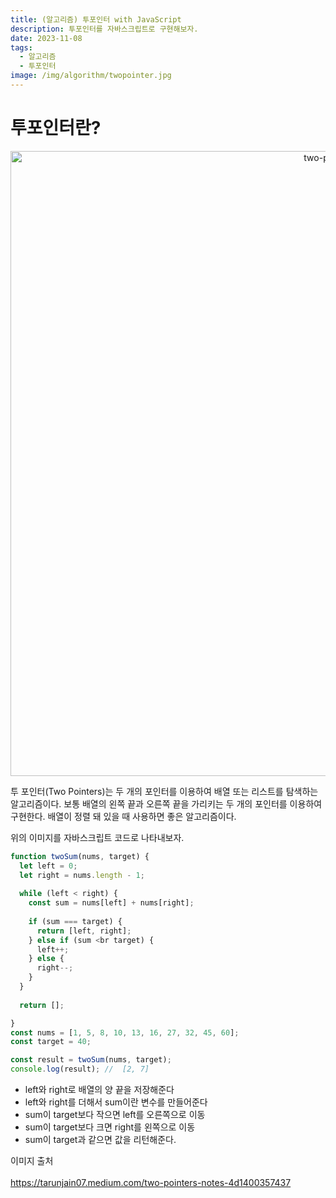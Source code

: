 ```yaml
---
title: (알고리즘) 투포인터 with JavaScript
description: 투포인터를 자바스크립트로 구현해보자.
date: 2023-11-08
tags:
  - 알고리즘
  - 투포인터
image: /img/algorithm/twopointer.jpg
---
```


# 투포인터란?
<p align="center">
  <img src="/img/algorithm/twopointer.jpg" alt="two-pointer" width="1000" />
</p>
투 포인터(Two Pointers)는 두 개의 포인터를 이용하여 배열 또는 리스트를 탐색하는 알고리즘이다.
보통 배열의 왼쪽 끝과 오른쪽 끝을 가리키는 두 개의 포인터를 이용하여 구현한다. 배열이 정렬 돼 있을 때 사용하면 좋은 알고리즘이다.

위의 이미지를 자바스크립트 코드로 나타내보자.
```js
function twoSum(nums, target) {
  let left = 0;
  let right = nums.length - 1;
  
  while (left < right) {
    const sum = nums[left] + nums[right];
    
    if (sum === target) {
      return [left, right];
    } else if (sum <br target) {
      left++;
    } else {
      right--;
    }
  }
  
  return [];

}
const nums = [1, 5, 8, 10, 13, 16, 27, 32, 45, 60];
const target = 40;

const result = twoSum(nums, target);
console.log(result); //  [2, 7]
```
* left와 right로 배열의 양 끝을 저장해준다
* left와 right를 더해서 sum이란 변수를 만들어준다
* sum이 target보다 작으면 left를 오른쪽으로 이동
* sum이 target보다 크면 right를 왼쪽으로 이동
* sum이 target과 같으면 값을 리턴해준다.


이미지 출처 <br></br>
https://tarunjain07.medium.com/two-pointers-notes-4d1400357437